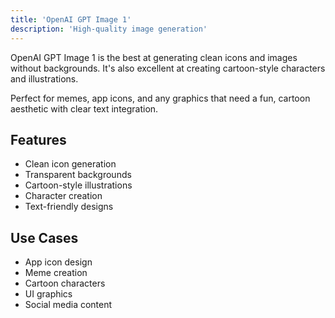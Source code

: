 ```yaml
---
title: 'OpenAI GPT Image 1'
description: 'High-quality image generation'
---
```


OpenAI GPT Image 1 is the best at generating clean icons and images without backgrounds. It's also excellent at creating cartoon-style characters and illustrations.

Perfect for memes, app icons, and any graphics that need a fun, cartoon aesthetic with clear text integration.

## Features

- Clean icon generation
- Transparent backgrounds
- Cartoon-style illustrations
- Character creation
- Text-friendly designs

## Use Cases

- App icon design
- Meme creation
- Cartoon characters
- UI graphics
- Social media content
